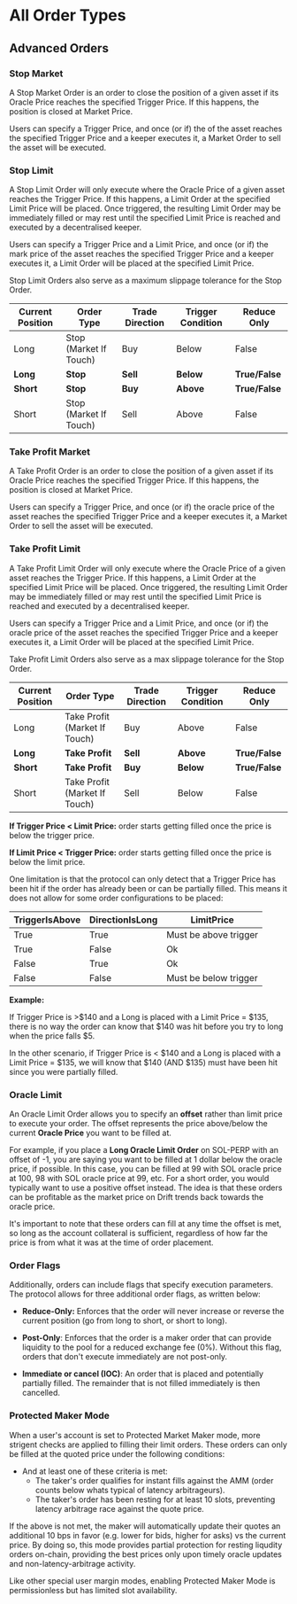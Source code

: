 
# All Order Types

## Advanced Orders

### Stop Market

A Stop Market Order is an order to close the position of a given asset if its Oracle Price reaches the specified Trigger Price. If this happens, the position is closed at Market Price.

Users can specify a Trigger Price, and once (or if) the of the asset reaches the specified Trigger Price and a keeper executes it, a Market Order to sell the asset will be executed.

### Stop Limit

A Stop Limit Order will only execute where the Oracle Price of a given asset reaches the Trigger Price. If this happens, a Limit Order at the specified Limit Price will be placed. Once triggered, the resulting Limit Order may be immediately filled or may rest until the specified Limit Price is reached and executed by a decentralised keeper.

Users can specify a Trigger Price and a Limit Price, and once (or if) the mark price of the asset reaches the specified Trigger Price and a keeper executes it, a Limit Order will be placed at the specified Limit Price.

Stop Limit Orders also serve as a maximum slippage tolerance for the Stop Order.

| Current Position | Order Type             | Trade Direction | Trigger Condition | Reduce Only    |
| ---------------- | ---------------------- | --------------- | ----------------- | -------------- |
| Long             | Stop (Market If Touch) | Buy             | Below             | False          |
| **Long**         | **Stop**               | **Sell**        | **Below**         | **True/False** |
| **Short**        | **Stop**               | **Buy**         | **Above**         | **True/False** |
| Short            | Stop (Market If Touch) | Sell            | Above             | False          |

### Take Profit Market

A Take Profit Order is an order to close the position of a given asset if its Oracle Price reaches the specified Trigger Price. If this happens, the position is closed at Market Price.

Users can specify a Trigger Price, and once (or if) the oracle price of the asset reaches the specified Trigger Price and a keeper executes it, a Market Order to sell the asset will be executed.

### Take Profit Limit

A Take Profit Limit Order will only execute where the Oracle Price of a given asset reaches the Trigger Price. If this happens, a Limit Order at the specified Limit Price will be placed. Once triggered, the resulting Limit Order may be immediately filled or may rest until the specified Limit Price is reached and executed by a decentralised keeper.

Users can specify a Trigger Price and a Limit Price, and once (or if) the oracle price of the asset reaches the specified Trigger Price and a keeper executes it, a Limit Order will be placed at the specified Limit Price.

Take Profit Limit Orders also serve as a max slippage tolerance for the Stop Order.

| Current Position | Order Type                    | Trade Direction | Trigger Condition | Reduce Only    |
| ---------------- | ----------------------------- | --------------- | ----------------- | -------------- |
| Long             | Take Profit (Market If Touch) | Buy             | Above             | False          |
| **Long**         | **Take Profit**               | **Sell**        | **Above**         | **True/False** |
| **Short**        | **Take Profit**               | **Buy**         | **Below**         | **True/False** |
| Short            | Take Profit (Market If Touch) | Sell            | Below             | False          |


<Callout type="warning" emoji="⚠️">

**If Trigger Price < Limit Price:** order starts getting filled once the price is below the trigger price.

**If Limit Price < Trigger Price:** order starts getting filled once the price is below the limit price.

</Callout>

One limitation is that the protocol can only detect that a Trigger Price has been hit if the order has already been or can be partially filled. This means it does not allow for some order configurations to be placed:

| TriggerIsAbove | DirectionIsLong | LimitPrice            |
| -------------- | --------------- | --------------------- |
| True           | True            | Must be above trigger |
| True           | False           | Ok                    |
| False          | True            | Ok                    |
| False          | False           | Must be below trigger |

<Callout type="info" emoji="⬇️">

**Example:**

If Trigger Price is >\$140 and a Long is placed with a Limit Price = \$135, there is no way the order can know that \$140 was hit before you try to long when the price falls \$5.

In the other scenario, if Trigger Price is < \$140 and a Long is placed with a Limit Price = \$135, we will know that \$140 (AND \$135) must have been hit since you were partially filled.

</Callout>

### Oracle Limit

An Oracle Limit Order allows you to specify an **offset** rather than limit price to execute your order. The offset represents the price above/below the current **Oracle Price** you want to be filled at.

For example, if you place a **Long Oracle Limit Order** on SOL-PERP with an offset of -1, you are saying you want to be filled at 1 dollar below the oracle price, if possible. In this case, you can be filled at 99 with SOL oracle price at 100, 98 with SOL oracle price at 99, etc. For a short order, you would typically want to use a positive offset instead. The idea is that these orders can be profitable as the market price on Drift trends back towards the oracle price.

It's important to note that these orders can fill at any time the offset is met, so long as the account collateral is sufficient, regardless of how far the price is from what it was at the time of order placement.


### Order Flags

Additionally, orders can include flags that specify execution parameters. The protocol allows for three additional order flags, as written below:

- **Reduce-Only:** Enforces that the order will never increase or reverse the current position (go from long to short, or short to long).

- **Post-Only**: Enforces that the order is a maker order that can provide liquidity to the pool for a reduced exchange fee (0%). Without this flag, orders that don't execute immediately are not post-only.

- **Immediate or cancel (IOC)**: An order that is placed and potentially partially filled. The remainder that is not filled immediately is then cancelled.


### Protected Maker Mode
When a user's account is set to Protected Market Maker mode, more strigent checks are applied to filling their limit orders. These orders can only be filled at the quoted price under the following conditions:

- And at least one of these criteria is met:
  - The taker's order qualifies for instant fills against the AMM (order counts below whats typical of latency arbitrageurs).
  - The taker's order has been resting for at least 10 slots, preventing latency arbitrage race against the quote price.

If the above is not met, the maker will automatically update their quotes an additional 10 bps in favor (e.g. lower for bids, higher for asks) vs the current price. By doing so, this mode provides partial protection for resting liqudity orders on-chain, providing the best prices only upon timely oracle updates and non-latency-arbitrage activity.

Like other special user margin modes, enabling Protected Maker Mode is permissionless but has limited slot availability.

